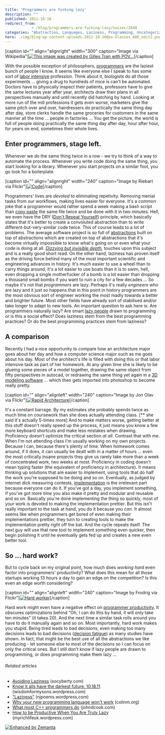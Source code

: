 ```yaml
---
title: 'Programmers are fucking lazy'
description: ""
published: 2011-10-18
redirect_from: 
            - /blog/programmers-are-fucking-lazy/swizec/2648
categories: "Abstraction, Languages, Laziness, Programming, Uncategorized"
hero: ./img/blog-wp-content-uploads-2011-10-300px-Glasses_800_edit2.png
---
```

\[caption id=&quot;&quot; align=&quot;alignright&quot; width=&quot;300&quot; caption=&quot;Image via Wikipedia&quot;][![This image was created by Gilles Tran with POV...](./img/blog-wp-content-uploads-2011-10-300px-Glasses_800_edit2.png "This image was created by Gilles Tran with POV...")](http://commons.wikipedia.org/wiki/File:Glasses_800_edit.png)\[/caption]

With the possible exception of philosophers, [programmers](http://en.wikipedia.org/wiki/Programmer "Programmer") are the laziest bunch of people I know. It seems like everyone else I speak to has some sort of [labor intensive](http://en.wikipedia.org/wiki/Labor_intensity "Labor intensity") profession. Think about it, biologists do all those experiments ... giving a drug to hundreds of mice is can&#x27;t be automated. Doctors have to physically inspect their patients, professors have to give the same lectures year after year, architects draw their plans in all perspectives manually and until recently did hatching by hand. Looking at more run of the mill professions it gets even worse, marketers give the same pitch over and over, hairdressers do practically the same thing day after day, store clerks handle the same groceries for customers in the same manner all the time ... people in factories ... You get the picture, the world is full of people doing practically the same thing day after day, hour after hour, for years on end, sometimes their whole lives.

## Enter programmers, stage left.

Whenever we do the same thing twice in a row - we try to think of a way to automate the process. Whenever you write code doing the same thing, you start looking for a library. Whenever you start projects on a similar foot, you go look for a boilerplate.

\[caption id=&quot;&quot; align=&quot;alignright&quot; width=&quot;240&quot; caption=&quot;Image by Riebart via Flickr&quot;][![Code](./img/blog-wp-content-uploads-2011-10-4466482623_6aea29d90a_m2.jpg "Code")](http://www.flickr.com/photos/39911851@N05/4466482623)\[/caption]

Programmers&#x27; lives are _devoted_ to eliminating repetivity. Removing menial tasks from our workflows, making lives easier for everyone. It&#x27;s a common joke that a programmer would rather spend a week making a bash script than [copy paste](http://en.wikipedia.org/wiki/Cut%2C_copy%2C_and_paste "Cut, copy, and paste") the same file twice and be done with it in two minutes. Hell, we even have the DRY ([Don&#x27;t Repeat Yourself](http://en.wikipedia.org/wiki/Don%27t_repeat_yourself "Don&#x27;t repeat yourself")) principle, which basically states that it&#x27;s better to create a convoluted abstraction than to write different-but-very-similar code twice. This of course leads to a lot of problems. The average software project is so full of [abstractions](http://en.wikipedia.org/wiki/Abstraction "Abstraction") built on top of abstractions which are created on top of abstractions that it&#x27;s become virtually impossible to know what&#x27;s going on or even what your code is doing at all. _[Dizzying but invisible depth](https://plus.google.com/112218872649456413744/posts/dfydM2Cnepe),_ touches upon this subject and is a really good short read. On the other hand, laziness has proven itself as the driving force behind many of the most important scientific and engineering advances in history. It&#x27;s much easier to use a wheel than to carry things around, it&#x27;s a lot easier to use boats than it is to swim, hell, even dropping a single motherfucker of a bomb is a lot easier than dropping a thousand small bombs if you want to ruin a city for a few decades ... So maybe it&#x27;s not that _programmers_ are lazy. Perhaps it&#x27;s really _engineers_ who are lazy and it just so happens that in this point in history programmers are the most obvious sort of engineer working the most madly towards a better and brighter future. Most other fields have already sort of stabilised and/or take longer to adapt to new tools. An important question to ask here is: Are programmers naturally lazy? Are smart [lazy people](http://en.wikipedia.org/wiki/Laziness "Laziness") drawn to programming or is this a social effect? Does laziness stem from the best programming practices? Or do the best programming practices stem from laziness?

## A comparison

Recently I had a nice opportunity to compare how an architecture major goes about her day and how a computer science major such as me goes about his day. Most of the architect&#x27;s life is filled with doing this or that labor intensive task as part of her homework. At any given time she is likely to be glueing some pieces of a model together, drawing the same object from fifty perspectives in autocad, or redrawing the same thing yet again in a [3D modeling software](http://en.wikipedia.org/wiki/3D_computer_graphics_software "3D computer graphics software") ... which then gets imported into photoshop to become really pretty.

\[caption id=&quot;&quot; align=&quot;alignleft&quot; width=&quot;240&quot; caption=&quot;Image by Jon Olav via Flickr&quot;][![Rapid Architecture](./img/blog-wp-content-uploads-2011-10-4385225489_4f3b12247a_m2.jpg "Rapid Architecture")](http://www.flickr.com/photos/51638848@N00/4385225489)\[/caption]

It&#x27;s a constant barrage. By my estimates she probably spends twice as much time on coursework than she does actually attending class. \[\*\* she said it&#x27;s actually 5-times more] And to make matters worse, getting better at this stuff doesn&#x27;t really speed up the process, it just means you know a few more keyboard shortcuts and make less mistakes when drawing. Proficiency doesn&#x27;t optimize the critical section _at all_. Contrast that with me. When I&#x27;m not attending class I&#x27;m usually working on my own projects. Because I can, because there&#x27;s plenty of time. When homework comes around, if it does, it can usually be dealt with in a matter of hours ... even the most critically insane projects they give us rarely take more than a week of concentrated work, two weeks at most. Proficiency in coding doesn&#x27;t mean typing faster (the equivalent of proficiency in architecture). It means thinking up solutions that are easier to implement, using tools that do half the work you&#x27;re supposed to be doing and so on. Eventually, as judged by internet dick measuring contests, [implementation](http://en.wikipedia.org/wiki/Implementation "Implementation") is the irrelevant part because everyone can do it. If you&#x27;ve got a day, you implement something, if you&#x27;ve got more time you also make it pretty and modular and reusable and so on. Basically you&#x27;re done implementing the thing so quickly, most of your work is devoted to making the implementation prettier. But this isn&#x27;t really important to the task at hand, you do it because you _can_. It almost seems like when programmers get bored of even making their implementations prettier, they turn to creating tools to make the implementation pretty right off the bat. And the cycle repeats itself. The next guy will use that new tool to implement something even quicker, then begin polishing it until he eventually gets fed up and creates a new even better tool.

## So ... hard work?

But to cycle back on my original point, how much does _working hard_ even factor into programmers&#x27; productivity? What does this mean for all those startups working 13 hours a day to gain an edge on the competition? Is this even an edge worth considering?

\[caption id=&quot;&quot; align=&quot;alignleft&quot; width=&quot;240&quot; caption=&quot;Image by Frodrig via Flickr&quot;][![Hard worker](./img/blog-wp-content-uploads-2011-10-3919560473_67c3256b2a_m.jpg "Hard worker")](http://www.flickr.com/photos/24943311@N07/3919560473)\[/caption]

Hard work might even have a negative effect on [programmer productivity](http://en.wikipedia.org/wiki/Programming_productivity "Programming productivity"). It obscures optimizations behind &quot;Oh, I can do this by hand, it will only take ten minutes&quot; (it takes 20). And the next time a similar task rolls around you have to do it manually again and so on. Most importantly, hard work makes you stupid. Being tired leads to bad decisions, even making too many decisions leads to bad decisions ([decision fatigue](http://en.wikipedia.org/wiki/Decision_fatigue)) as many studies have shown. In fact, that might be the best use of all the abstractions we like producing - let someone else to most of the decisions so I can focus on only the critical ones. But I still don&#x27;t know if lazy people are drawn to programming, or does programming make them lazy ...

###### Related articles

- [Avoiding Laziness](http://socyberty.com/philosophy/avoiding-laziness/) (socyberty.com)
- [Know it alls have the darkest future. 10.18.11](http://wisdomformysons.wordpress.com/2011/10/18/know-it-alls-have-the-darkest-future-10-18-11/) (wisdomformysons.wordpress.com)
- [&quot;Laziness&quot;](http://njpoems.wordpress.com/2011/10/07/laziness/) (njpoems.wordpress.com)
- [Why your new programming language won&#x27;t work](http://colinm.org/language_checklist.html) (colinm.org)
- [What most C++ programmers do](http://www.johndcook.com/blog/2011/08/31/what-most-c-programmers-do/) (johndcook.com)
- [How to be Productive When You Are Truly Lazy](http://myrichlifeuk.wordpress.com/2011/10/16/how-to-be-productive-when-you-are-truly-lazy/) (myrichlifeuk.wordpress.com)

[![Enhanced by Zemanta](http://img.zemanta.com/zemified_e.png?x-id=aa5b33f5-872f-41a2-89e9-e4f986be1967)](http://www.zemanta.com/ "Enhanced by Zemanta")